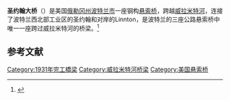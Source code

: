 {{Infobox Bridge
|bridge_name=圣约翰大桥<br>St. Johns Bridge
|image=StJohnsBridge.jpg
|carries={{jct|state=OR|US-Byp|30|dab1=Portland}}
|crosses=[[威拉米特河|威拉米特河]]
|locale=[[波特蘭_(俄勒岡州)|波特蘭 (俄勒岡州)]] 
|maint=[[俄勒冈州交通部|俄勒冈州交通部]]
|design=[[悬索桥|悬索桥]]、[[哥特式建筑|哥特式]]
|heritage = Portland Historic Landmark<ref>{{citation|author=Portland Historic Landmarks Commission|title=Historic Landmarks -- Portland, Oregon|format=XLS|date=July 2010|url=http://www.portlandonline.com/planning/index.cfm?c=44013&a=146276|accessdate=May 8, 2016}}.</ref>
|mainspan= {{convert|1,207|ft|m}}
|length= {{convert|2,067|ft|m}}
|below= {{convert|205|ft|m}} 
|height= {{convert|400|ft|m}} 
|open=1931年6月13日
|lat=45.58508
|long=-122.76477
| map_type            = USA Portland
| map_relief          = 
| map_dot_label       = 
| map_image           = 
| map_size            = 
| map_alt             = 
| map_caption         = 
}}
{{multiple issues|
{{expand|time=2016-10-03T02:57:55+00:00}}
{{primarysources|time=2016-10-03T02:57:55+00:00}}
{{refimprove|time=2016-10-03T02:57:55+00:00}}
}}

'''圣约翰大桥'''（{{lang-en|St. Johns Bridge}}）是美国[[波特蘭_(俄勒岡州)|俄勒冈州波特兰市]]一座钢构[[悬索桥|悬索桥]]，跨越[[威拉米特河|威拉米特河]]，连接了波特兰西北部工业区的圣约翰和对岸的Linnton，是波特兰的三座公路悬索桥中唯一一座跨过威拉米特河的桥梁。<ref>{{Cite web|url=http://www.oregon.gov/ODOT/HWY/REGION1/StJohns/|title=St. Johns Bridge Rehabilitation Project|accessdate=2006-11-05|publisher=Oregon Department of Transportation|archive-date=2012-08-15|archive-url=https://www.webcitation.org/69wWPJQZh?url=http://cms.oregon.gov/odot/hwy/region1/pages/stjohns/index.aspx|dead-url=no}}</ref>

== 参考文献 ==
{{Reflist|35em}}
[[Category:1931年完工橋梁|Category:1931年完工橋梁]]
[[Category:威拉米特河桥梁|Category:威拉米特河桥梁]]
[[Category:美国悬索桥|Category:美国悬索桥]]